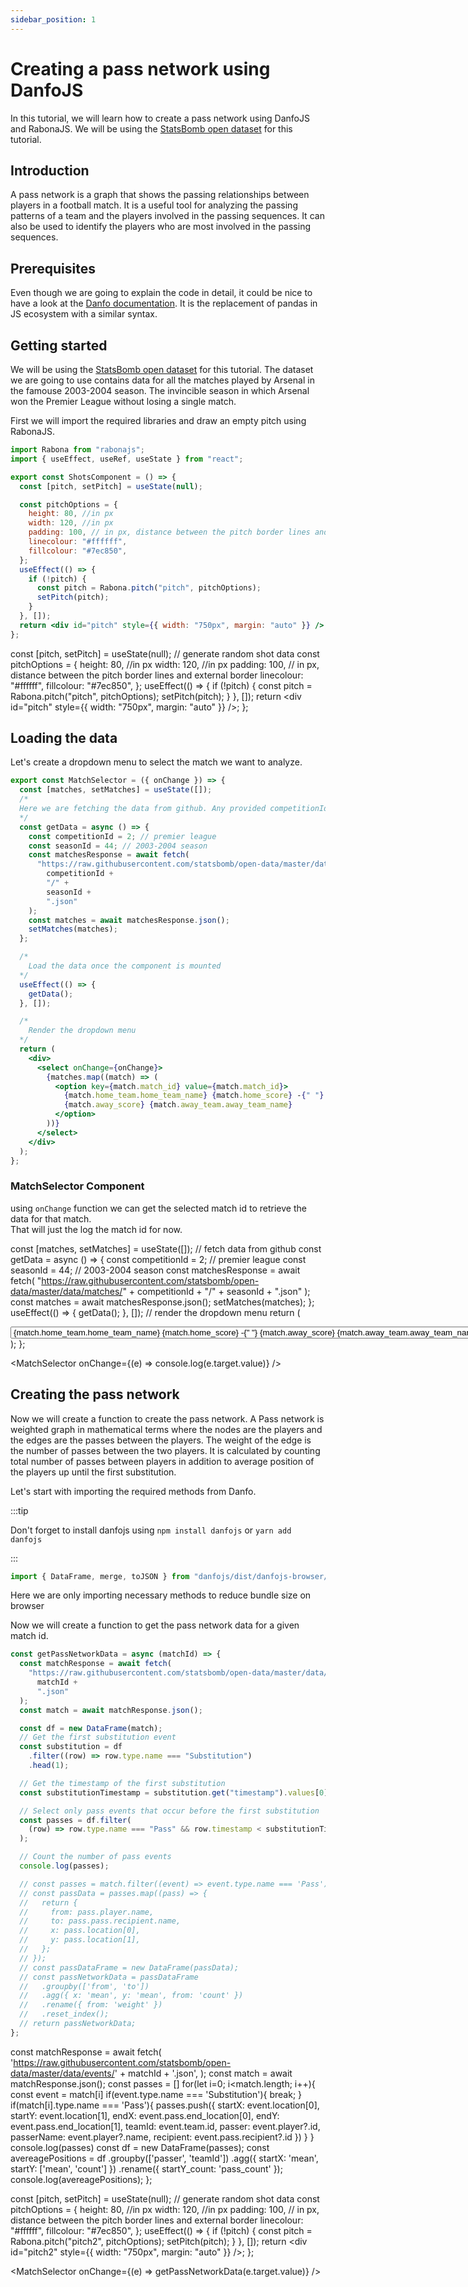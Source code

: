 ```yaml
---
sidebar_position: 1
---
```


# Creating a pass network using DanfoJS

In this tutorial, we will learn how to create a pass network using DanfoJS and RabonaJS.
We will be using the [StatsBomb open dataset](https://github.com/statsbomb/open-data) for this tutorial.

## Introduction

A pass network is a graph that shows the passing relationships between players in a football match.
It is a useful tool for analyzing the passing patterns of a team and the players involved in the passing sequences.
It can also be used to identify the players who are most involved in the passing sequences.

## Prerequisites

Even though we are going to explain the code in detail,
it could be nice to have a look at the [Danfo documentation](https://danfo.jsdata.org/). It is the replacement of
pandas in JS ecosystem with a similar syntax.

## Getting started

We will be using the [StatsBomb open dataset](https://github.com/statsbomb/open-data/blob/master/data/matches/2/44.json) for this tutorial.
The dataset we are going to use contains data for all the matches played by Arsenal in the famouse 2003-2004 season.
The invincible season in which Arsenal won the Premier League without losing a single match.

First we will import the required libraries and draw an empty pitch using RabonaJS.

```jsx
import Rabona from "rabonajs";
import { useEffect, useRef, useState } from "react";

export const ShotsComponent = () => {
  const [pitch, setPitch] = useState(null);

  const pitchOptions = {
    height: 80, //in px
    width: 120, //in px
    padding: 100, // in px, distance between the pitch border lines and external border
    linecolour: "#ffffff",
    fillcolour: "#7ec850",
  };
  useEffect(() => {
    if (!pitch) {
      const pitch = Rabona.pitch("pitch", pitchOptions);
      setPitch(pitch);
    }
  }, []);
  return <div id="pitch" style={{ width: "750px", margin: "auto" }} />;
};
```


  const [pitch, setPitch] = useState(null);
  // generate random shot data
  const pitchOptions = {
    height: 80, //in px
    width: 120, //in px
    padding: 100, // in px, distance between the pitch border lines and external border
    linecolour: "#ffffff",
    fillcolour: "#7ec850",
  };
  useEffect(() => {
    if (!pitch) {
      const pitch = Rabona.pitch("pitch", pitchOptions);
      setPitch(pitch);
    }
  }, []);
  return <div id="pitch" style={{ width: "750px", margin: "auto" }} />;
};

<Pitch />

## Loading the data

Let's create a dropdown menu to select the match we want to analyze.

```jsx
export const MatchSelector = ({ onChange }) => {
  const [matches, setMatches] = useState([]);
  /*
  Here we are fetching the data from github. Any provided competitionId and seasonId will work.
  */
  const getData = async () => {
    const competitionId = 2; // premier league
    const seasonId = 44; // 2003-2004 season
    const matchesResponse = await fetch(
      "https://raw.githubusercontent.com/statsbomb/open-data/master/data/matches/" +
        competitionId +
        "/" +
        seasonId +
        ".json"
    );
    const matches = await matchesResponse.json();
    setMatches(matches);
  };

  /*
    Load the data once the component is mounted
  */
  useEffect(() => {
    getData();
  }, []);

  /*
    Render the dropdown menu
  */
  return (
    <div>
      <select onChange={onChange}>
        {matches.map((match) => (
          <option key={match.match_id} value={match.match_id}>
            {match.home_team.home_team_name} {match.home_score} -{" "}
            {match.away_score} {match.away_team.away_team_name}
          </option>
        ))}
      </select>
    </div>
  );
};
```

### MatchSelector Component

using `onChange` function we can get the selected match id to retrieve the data for that match.\
That will just the log the match id for now.

  const [matches, setMatches] = useState([]);
  // fetch data from github
  const getData = async () => {
    const competitionId = 2; // premier league
    const seasonId = 44; // 2003-2004 season
    const matchesResponse = await fetch(
      "https://raw.githubusercontent.com/statsbomb/open-data/master/data/matches/" +
        competitionId +
        "/" +
        seasonId +
        ".json"
    );
    const matches = await matchesResponse.json();
    setMatches(matches);
  };
  useEffect(() => {
    getData();
  }, []);
  // render the dropdown menu
  return (
    <div>
      <select onChange={onChange}>
        {matches.map((match) => (
          <option key={match.match_id} value={match.match_id}>
            {match.home_team.home_team_name} {match.home_score} -{" "}
            {match.away_score} {match.away_team.away_team_name}
          </option>
        ))}
      </select>
    </div>
  );
};

<MatchSelector onChange={(e) => console.log(e.target.value)} />

## Creating the pass network

Now we will create a function to create the pass network. A Pass network is weighted graph in mathematical
terms where the nodes are the players and the edges are the passes between the players.
The weight of the edge is the number of passes between the two players.
It is calculated by counting total number of passes between players in addition to
average position of the players up until the first substitution.

Let's start with importing the required methods from Danfo.

:::tip

Don't forget to install danfojs using `npm install danfojs` or `yarn add danfojs`

:::

```jsx
import { DataFrame, merge, toJSON } from "danfojs/dist/danfojs-browser/src";
```

Here we are only importing necessary methods to reduce bundle size on browser


Now we will create a function to get the pass network data for a given match id.

```jsx
const getPassNetworkData = async (matchId) => {
  const matchResponse = await fetch(
    "https://raw.githubusercontent.com/statsbomb/open-data/master/data/events/" +
      matchId +
      ".json"
  );
  const match = await matchResponse.json();

  const df = new DataFrame(match);
  // Get the first substitution event
  const substitution = df
    .filter((row) => row.type.name === "Substitution")
    .head(1);

  // Get the timestamp of the first substitution
  const substitutionTimestamp = substitution.get("timestamp").values[0];

  // Select only pass events that occur before the first substitution
  const passes = df.filter(
    (row) => row.type.name === "Pass" && row.timestamp < substitutionTimestamp
  );

  // Count the number of pass events
  console.log(passes);

  // const passes = match.filter((event) => event.type.name === 'Pass');
  // const passData = passes.map((pass) => {
  //   return {
  //     from: pass.player.name,
  //     to: pass.pass.recipient.name,
  //     x: pass.location[0],
  //     y: pass.location[1],
  //   };
  // });
  // const passDataFrame = new DataFrame(passData);
  // const passNetworkData = passDataFrame
  //   .groupby(['from', 'to'])
  //   .agg({ x: 'mean', y: 'mean', from: 'count' })
  //   .rename({ from: 'weight' })
  //   .reset_index();
  // return passNetworkData;
};
```

  const matchResponse = await fetch(
    'https://raw.githubusercontent.com/statsbomb/open-data/master/data/events/' +
      matchId +
      '.json',
  );
  const match = await matchResponse.json();
  const passes = []
  for(let i=0; i<match.length; i++){
    const event = match[i]
    if(event.type.name === 'Substitution'){
      break;
    }
    if(match[i].type.name === 'Pass'){
      passes.push({
        startX: event.location[0],
        startY: event.location[1],
        endX: event.pass.end_location[0],
        endY: event.pass.end_location[1],
        teamId: event.team.id,
        passer: event.player?.id,
        passerName: event.player?.name,
        recipient: event.pass.recipient?.id
      })
    }
  }
  console.log(passes)
  const df = new DataFrame(passes);
  const avereagePositions = df
          .groupby(['passer', 'teamId'])
          .agg({ startX: 'mean', startY: ['mean', 'count'] })
          .rename({ startY_count: 'pass_count' });
  console.log(avereagePositions);
};

  const [pitch, setPitch] = useState(null);
  // generate random shot data
  const pitchOptions = {
    height: 80, //in px
    width: 120, //in px
    padding: 100, // in px, distance between the pitch border lines and external border
    linecolour: "#ffffff",
    fillcolour: "#7ec850",
  };
  useEffect(() => {
    if (!pitch) {
      const pitch = Rabona.pitch("pitch2", pitchOptions);
      setPitch(pitch);
    }
  }, []);
  return <div id="pitch2" style={{ width: "750px", margin: "auto" }} />;
};

<MatchSelector onChange={(e) => getPassNetworkData(e.target.value)} />
<PassNetwork />
